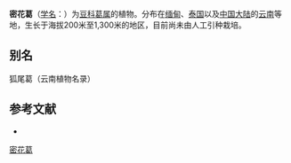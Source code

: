 {{Speciesbox
| name = 密花葛
| status = 
| status_system = 
| image = 
| genus = Pueraria
| species = alopecuroides
| authority = Craib
}}

'''密花葛'''（[[学名|学名]]：{{lang|la|''Pueraria alopecuroides''}}）为[[豆科|豆科]][[葛属|葛属]]的植物。分布在[[缅甸|缅甸]]、[[泰国|泰国]]以及[[中国大陆|中国大陆]]的[[云南|云南]]等地，生长于海拔200米至1,300米的地区，目前尚未由人工引种栽培。

== 别名 ==
狐尾葛（云南植物名录）

== 参考文献 ==
<div class="references-small">
* {{cite web| url =http://www.bioinfo.cn/db05/KmzwSpecies.php?action=view&id=16604| title =密花葛| work =《中国高等植物数据库全库》| publisher =中国科学院微生物研究所| author =昆明植物研究所| accessdate =2009-02-25| deadurl =yes| archiveurl =https://web.archive.org/web/20160305052546/http://www.bioinfo.cn/db05/KmzwSpecies.php?action=view&id=16604| archivedate =2016-03-05}}
</div>
{{Taxonbar|from=Q10953557}}

[[Category:葛属|密花葛]]


{{植物小作品}}
